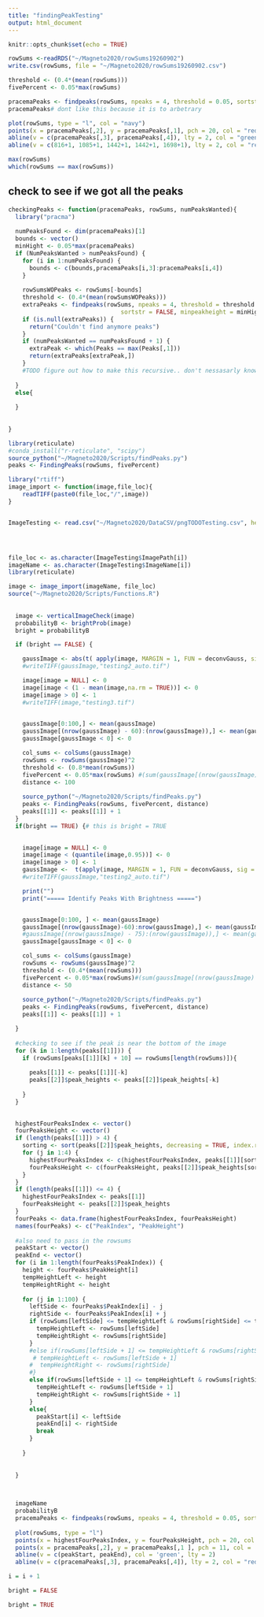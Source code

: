 ```yaml
---
title: "findingPeakTesting"
output: html_document
---
```


```r
knitr::opts_chunk$set(echo = TRUE)
```
```r
rowSums <-readRDS("~/Magneto2020/rowSums19260902")
write.csv(rowSums, file = "~/Magneto2020/rowSums19260902.csv")
```

```r


threshold <- (0.4*(mean(rowSums)))
fivePercent <- 0.05*max(rowSums)

pracemaPeaks <- findpeaks(rowSums, npeaks = 4, threshold = 0.05, sortstr = FALSE, minpeakheight = fivePercent)
pracemaPeaks# dont like this because it is to arbetrary

plot(rowSums, type = "l", col = "navy")
points(x = pracemaPeaks[,2], y = pracemaPeaks[,1], pch = 20, col = "red")
abline(v = c(pracemaPeaks[,3], pracemaPeaks[,4]), lty = 2, col = "green")
abline(v = c(816+1, 1085+1, 1442+1, 1442+1, 1698+1), lty = 2, col = "red")

```

```r
max(rowSums)
which(rowSums == max(rowSums))
```
## check to see if we got all the peaks


```r
checkingPeaks <- function(pracemaPeaks, rowSums, numPeaksWanted){
  library("pracma")
  
  numPeaksFound <- dim(pracemaPeaks)[1]
  bounds <- vector()
  minHight <- 0.05*max(pracemaPeaks)
  if (NumPeaksWanted > numPeaksFound) {
    for (i in 1:numPeaksFound) {
      bounds <- c(bounds,pracemaPeaks[i,3]:pracemaPeaks[i,4])
    }
      
    rowSumsWOPeaks <- rowSums[-bounds]
    threshold <- (0.4*(mean(rowSumsWOPeaks)))
    extraPeaks <- findpeaks(rowSums, npeaks = 4, threshold = threshold ,
                                sortstr = FALSE, minpeakheight = minHight)
    if (is.null(extraPeaks)) {
      return("Couldn't find anymore peaks")
    }
    if (numPeaksWanted == numPeaksFound + 1) {
      extraPeak <- which(Peaks == max(Peaks[,1]))
      return(extraPeaks[extraPeak,])
    }
    #TODO figure out how to make this recursive.. don't nessasarly know how many they wanted..( or even if that should be a parameter)
  
  }
  else{
    
  }  
      
  
}
```

```r
library(reticulate)
#conda_install("r-reticulate", "scipy")
source_python("~/Magneto2020/Scripts/findPeaks.py")
peaks <- FindingPeaks(rowSums, fivePercent)
```

```r
library("rtiff")
image_import <- function(image,file_loc){
    readTIFF(paste0(file_loc,"/",image))
}


ImageTesting <- read.csv("~/Magneto2020/DataCSV/pngTODOTesting.csv", header = TRUE, stringsAsFactors = FALSE)




file_loc <- as.character(ImageTesting$ImagePath[i])
imageName <- as.character(ImageTesting$ImageName[i])
library(reticulate)

image <- image_import(imageName, file_loc)
source("~/Magneto2020/Scripts/Functions.R")
  
  
  image <- verticalImageCheck(image)
  probabilityB <- brightProb(image)
  bright = probabilityB

  if (bright == FALSE) {

    gaussImage <- abs(t( apply(image, MARGIN = 1, FUN = deconvGauss, sig = 10, kern.trunc = 0.05, nw = 3 ) ))
    #writeTIFF(gaussImage,"testing2_auto.tif")

    image[image = NULL] <- 0
    image[image < (1 - mean(image,na.rm = TRUE))] <- 0
    image[image > 0] <- 1
    #writeTIFF(image,"testing3.tif")

    
    gaussImage[0:100,] <- mean(gaussImage)
    gaussImage[(nrow(gaussImage) - 60):(nrow(gaussImage)),] <- mean(gaussImage)
    gaussImage[gaussImage < 0] <- 0

    col_sums <- colSums(gaussImage)
    rowSums <- rowSums(gaussImage)^2
    threshold <- (0.8*mean(rowSums))
    fivePercent <- 0.05*max(rowSums) #(sum(gaussImage[(nrow(gaussImage) - 130),]) + 1)^2
    distance <- 100
    
    source_python("~/Magneto2020/Scripts/findPeaks.py")
    peaks <- FindingPeaks(rowSums, fivePercent, distance)
    peaks[[1]] <- peaks[[1]] + 1
  }
  if(bright == TRUE) {# this is bright = TRUE
    

    image[image = NULL] <- 0
    image[image < (quantile(image,0.95))] <- 0
    image[image > 0] <- 1
    gaussImage <-  t(apply(image, MARGIN = 1, FUN = deconvGauss, sig = 10, kern.trunc = 0.05, nw = 3 ))
    #writeTIFF(gaussImage,"testing2_auto.tif")

    print("")
    print("===== Identify Peaks With Brightness =====")


    gaussImage[0:100, ] <- mean(gaussImage)
    gaussImage[(nrow(gaussImage)-60):nrow(gaussImage),] <- mean(gaussImage)
    #gaussImage[(nrow(gaussImage) - 75):(nrow(gaussImage)),] <- mean(gaussImage)
    gaussImage[gaussImage < 0] <- 0

    col_sums <- colSums(gaussImage)
    rowSums <- rowSums(gaussImage)^2
    threshold <- (0.4*(mean(rowSums)))
    fivePercent <- 0.05*max(rowSums)#(sum(gaussImage[(nrow(gaussImage) - 126),]) + 1)^2
    distance <- 50
    
    source_python("~/Magneto2020/Scripts/findPeaks.py")
    peaks <- FindingPeaks(rowSums, fivePercent, distance)
    peaks[[1]] <- peaks[[1]] + 1

  }
  
  #checking to see if the peak is near the bottom of the image
  for (k in 1:length(peaks[[1]])) {
    if (rowSums[peaks[[1]][k] + 10] == rowSums[length(rowSums)]){
      
      peaks[[1]] <- peaks[[1]][-k]
      peaks[[2]]$peak_heights <- peaks[[2]]$peak_heights[-k]
      
    }
  }

  
  highestFourPeaksIndex <- vector()
  fourPeaksHeight <- vector()
  if (length(peaks[[1]]) > 4) {
    sorting <- sort(peaks[[2]]$peak_heights, decreasing = TRUE, index.return = TRUE)
    for (j in 1:4) {
      highestFourPeaksIndex <- c(highestFourPeaksIndex, peaks[[1]][sorting$ix[j]])
      fourPeaksHeight <- c(fourPeaksHeight, peaks[[2]]$peak_heights[sorting$ix[j]])
    }
  }
  if (length(peaks[[1]]) <= 4) {
    highestFourPeaksIndex <- peaks[[1]]
    fourPeaksHeight <- peaks[[2]]$peak_heights
  }
  fourPeaks <- data.frame(highestFourPeaksIndex, fourPeaksHeight)
  names(fourPeaks) <- c("PeakIndex", "PeakHeight")
  
  #also need to pass in the rowsums
  peakStart <- vector()
  peakEnd <- vector()
  for (i in 1:length(fourPeaks$PeakIndex)) {
    height <- fourPeaks$PeakHeight[i]
    tempHeightLeft <- height
    tempHeightRight <- height
    
    for (j in 1:100) {
      leftSide <- fourPeaks$PeakIndex[i] - j
      rightSide <- fourPeaks$PeakIndex[i] + j
      if (rowSums[leftSide] <= tempHeightLeft & rowSums[rightSide] <= tempHeightRight) {
        tempHeightLeft <- rowSums[leftSide]
        tempHeightRight <- rowSums[rightSide]
      }
      #else if(rowSums[leftSide + 1] <= tempHeightLeft & rowSums[rightSide] <= tempHeightRight) {
       # tempHeightLeft <- rowSums[leftSide + 1]
      #  tempHeightRight <- rowSums[rightSide]
      #}
      else if(rowSums[leftSide + 1] <= tempHeightLeft & rowSums[rightSide + 1] <= tempHeightRight) {
        tempHeightLeft <- rowSums[leftSide + 1]
        tempHeightRight <- rowSums[rightSide + 1]
      }
      else{
        peakStart[i] <- leftSide
        peakEnd[i] <- rightSide
        break
      }
      
    }
    
    
  }


 
  imageName
  probabilityB
  pracemaPeaks <- findpeaks(rowSums, npeaks = 4, threshold = 0.05, sortstr = FALSE, minpeakheight = fivePercent)
  
  plot(rowSums, type = "l")
  points(x = highestFourPeaksIndex, y = fourPeaksHeight, pch = 20, col = "red")
  points(x = pracemaPeaks[,2], y = pracemaPeaks[,1 ], pch = 11, col = 'blue')
  abline(v = c(peakStart, peakEnd), col = 'green', lty = 2)
  abline(v = c(pracemaPeaks[,3], pracemaPeaks[,4]), lty = 2, col = "red")

```

```r
i = i + 1
```
```r
bright = FALSE
```
```r
bright = TRUE
```
